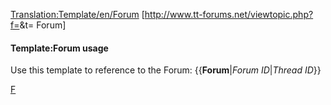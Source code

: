 <noinclude>[[Translation:Template/en/Forum]]</noinclude><includeonly>
[http://www.tt-forums.net/viewtopic.php?f={{{1}}}&t={{{2}}} Forum]
</includeonly>
<noinclude>
{{en/Forum|0|0}}
====Template:Forum usage====
Use this template to reference to the Forum:
<nowiki>{{</nowiki>'''Forum'''|''Forum ID''|''Thread ID''<nowiki>}}</nowiki>

[[Category:en/Templates|F]]
</noinclude>
